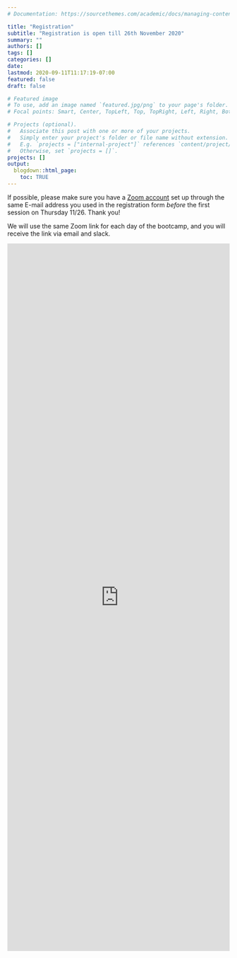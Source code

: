 ```yaml
---
# Documentation: https://sourcethemes.com/academic/docs/managing-content/

title: "Registration"
subtitle: "Registration is open till 26th November 2020"
summary: ""
authors: []
tags: []
categories: []
date: 
lastmod: 2020-09-11T11:17:19-07:00
featured: false
draft: false

# Featured image
# To use, add an image named `featured.jpg/png` to your page's folder.
# Focal points: Smart, Center, TopLeft, Top, TopRight, Left, Right, BottomLeft, Bottom, BottomRight.

# Projects (optional).
#   Associate this post with one or more of your projects.
#   Simply enter your project's folder or file name without extension.
#   E.g. `projects = ["internal-project"]` references `content/project/deep-learning/index.md`.
#   Otherwise, set `projects = []`.
projects: []
output: 
  blogdown::html_page:
    toc: TRUE
---
```


<!-- <form name="contact" method="POST" data-netlify="true" action="thanx.html"> -->
<!--   <p> -->
<!--     <label>Your Name: <input type="text" name="name" /></label>    -->
<!--   </p> -->
<!--   <p> -->
<!--     <label>Your Email: <input type="email" name="email" /></label> -->
<!--   </p> -->
<!--   <p> -->
<!--     <label>Your Role: <select name="role[]" multiple> -->
<!--       <option value="leader">Leader</option> -->
<!--       <option value="follower">Follower</option> -->
<!--     </select></label> -->
<!--   </p> -->
<!--   <p> -->
<!--     <label>Message: <textarea name="message"></textarea></label> -->
<!--   </p> -->
<!--   <p> -->
<!--     <button type="submit">Send</button> -->
<!--   </p> -->
<!-- </form> -->

:::clock
If possible, please make sure you have a [Zoom account](zoom.us) set up through the same E-mail address you used in the registration form *before* the first session on Thursday 11/26. Thank you!

We will use the same Zoom link for each day of the bootcamp, and you will receive the link via email and slack.
:::


<iframe src="https://docs.google.com/forms/d/e/1FAIpQLSf9MicwcS5aiEgpTcknTTOHPO6w8K-dPx1Bto8Z7ycvbbikDg/viewform?embedded=true" width="100%" height="1600" frameborder="0" marginheight="0" marginwidth="0">Loading…</iframe>

